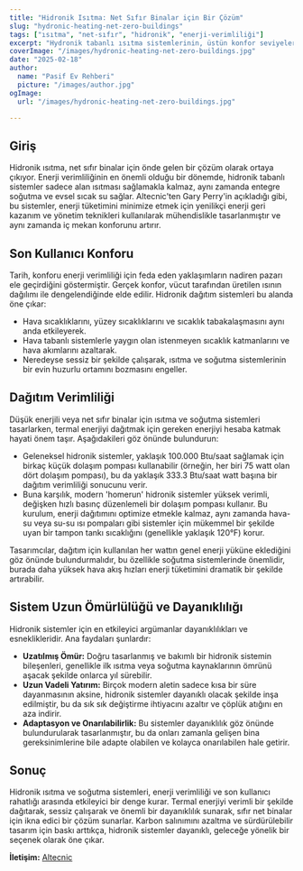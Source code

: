 ```yaml
---
title: "Hidronik Isıtma: Net Sıfır Binalar için Bir Çözüm"
slug: "hydronic-heating-net-zero-buildings"
tags: ["ısıtma", "net-sıfır", "hidronik", "enerji-verimliliği"]
excerpt: "Hydronik tabanlı ısıtma sistemlerinin, üstün konfor seviyelerini korurken net sıfır binalar için verimli çözümler nasıl sağladığını keşfedin."
coverImage: "/images/hydronic-heating-net-zero-buildings.jpg"
date: "2025-02-18"
author:
  name: "Pasif Ev Rehberi"
  picture: "/images/author.jpg"
ogImage:
  url: "/images/hydronic-heating-net-zero-buildings.jpg"

---
```

## Giriş

Hidronik ısıtma, net sıfır binalar için önde gelen bir çözüm olarak ortaya çıkıyor. Enerji verimliliğinin en önemli olduğu bir dönemde, hidronik tabanlı sistemler sadece alan ısıtması sağlamakla kalmaz, aynı zamanda entegre soğutma ve evsel sıcak su sağlar. Altecnic'ten Gary Perry'in açıkladığı gibi, bu sistemler, enerji tüketimini minimize etmek için yenilikçi enerji geri kazanım ve yönetim teknikleri kullanılarak mühendislikle tasarlanmıştır ve aynı zamanda iç mekan konforunu artırır.

## Son Kullanıcı Konforu

Tarih, konforu enerji verimliliği için feda eden yaklaşımların nadiren pazarı ele geçirdiğini göstermiştir. Gerçek konfor, vücut tarafından üretilen ısının dağılımı ile dengelendiğinde elde edilir. Hidronik dağıtım sistemleri bu alanda öne çıkar:

- Hava sıcaklıklarını, yüzey sıcaklıklarını ve sıcaklık tabakalaşmasını aynı anda etkileyerek.
- Hava tabanlı sistemlerle yaygın olan istenmeyen sıcaklık katmanlarını ve hava akımlarını azaltarak.
- Neredeyse sessiz bir şekilde çalışarak, ısıtma ve soğutma sistemlerinin bir evin huzurlu ortamını bozmasını engeller.
## Dağıtım Verimliliği

Düşük enerjili veya net sıfır binalar için ısıtma ve soğutma sistemleri tasarlarken, termal enerjiyi dağıtmak için gereken enerjiyi hesaba katmak hayati önem taşır. Aşağıdakileri göz önünde bulundurun:

- Geleneksel hidronik sistemler, yaklaşık 100.000 Btu/saat sağlamak için birkaç küçük dolaşım pompası kullanabilir (örneğin, her biri 75 watt olan dört dolaşım pompası), bu da yaklaşık 333.3 Btu/saat watt başına bir dağıtım verimliliği sonucunu verir.
- Buna karşılık, modern 'homerun' hidronik sistemler yüksek verimli, değişken hızlı basınç düzenlemeli bir dolaşım pompası kullanır. Bu kurulum, enerji dağıtımını optimize etmekle kalmaz, aynı zamanda hava-su veya su-su ısı pompaları gibi sistemler için mükemmel bir şekilde uyan bir tampon tankı sıcaklığını (genellikle yaklaşık 120°F) korur.

Tasarımcılar, dağıtım için kullanılan her wattın genel enerji yüküne eklediğini göz önünde bulundurmalıdır, bu özellikle soğutma sistemlerinde önemlidir, burada daha yüksek hava akış hızları enerji tüketimini dramatik bir şekilde artırabilir.
## Sistem Uzun Ömürlülüğü ve Dayanıklılığı

Hidronik sistemler için en etkileyici argümanlar dayanıklılıkları ve esneklikleridir. Ana faydaları şunlardır:

- **Uzatılmış Ömür:** Doğru tasarlanmış ve bakımlı bir hidronik sistemin bileşenleri, genellikle ilk ısıtma veya soğutma kaynaklarının ömrünü aşacak şekilde onlarca yıl sürebilir.
- **Uzun Vadeli Yatırım:** Birçok modern aletin sadece kısa bir süre dayanmasının aksine, hidronik sistemler dayanıklı olacak şekilde inşa edilmiştir, bu da sık sık değiştirme ihtiyacını azaltır ve çöplük atığını en aza indirir.
- **Adaptasyon ve Onarılabilirlik:** Bu sistemler dayanıklılık göz önünde bulundurularak tasarlanmıştır, bu da onları zamanla gelişen bina gereksinimlerine bile adapte olabilen ve kolayca onarılabilen hale getirir.

## Sonuç

Hidronik ısıtma ve soğutma sistemleri, enerji verimliliği ve son kullanıcı rahatlığı arasında etkileyici bir denge kurar. Termal enerjiyi verimli bir şekilde dağıtarak, sessiz çalışarak ve önemli bir dayanıklılık sunarak, sıfır net binalar için ikna edici bir çözüm sunarlar. Karbon salınımını azaltma ve sürdürülebilir tasarım için baskı arttıkça, hidronik sistemler dayanıklı, geleceğe yönelik bir seçenek olarak öne çıkar.

**İletişim:** [Altecnic](https://www.altecnic.co.uk)
